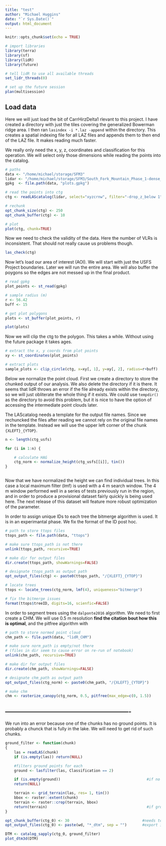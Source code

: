 ```yaml
---
title: "test"
author: "Michael Huggins"
date: "`r Sys.Date()`"
output: html_document
---
```


```r
knitr::opts_chunk$set(echo = TRUE)

# import libraries
library(terra)
library(sf)
library(lidR)
library(future)

# tell lidR to use all available threads
set_lidr_threads(0)

# set up the future session
plan(multisession)

```

## Load data

Here we will just load the bit of CarrHirzDelta1 rlevant to this project.  I have created a directory with just the tiles covering the generalized Bowerman ridge area.  I then ran `lasindex -i *.laz -append` within the directory.  This creates a spatial indexing file for all LAZ files and appends them to then end of the LAZ file.  It makes reading much faster.

We really only need the x, y, z, coordinates and classification for this operation.  We will select only those dimensions while reading the points into the catalog.

```r

# paths
data <- "/home/michael/storage/SFM3"
lidar <- "/home/michael/storage/SFM3/South_Fork_Mountain_Phase_1-dense_point_cloud.copc.laz"
gpkg  <- file.path(data, "plots.gpkg")

# read the points into ctg
ctg <- readLAScatalog(lidar, select="xyzcrnw", filter="-drop_z_below 1")

# rechunk
opt_chunk_size(ctg) <- 250
opt_chunk_buffer(ctg) <- 10

# plot
plot(ctg, chunk=TRUE)
```

Now we need to check the validity of the data.  Here the number of VLRs is inconsistent.  That should not really cause us problems though.

```r
las_check(ctg)
```

Now let's load our area of interest (AOI). We will start with just the USFS Project boundaries. Later we will run the entire area. We will also buffer the poygons so the edges are not messed up in the final product.

```r

# read gpkg
plot_points <- st_read(gpkg)

# sample radius (m)
r <- 56.42
buff <- 15

# get plot polygons
plots <- st_buffer(plot_points, r)

plot(plots)

```

Now we will clip the ctg to the polygon.  This takes a while.  Without using the future package it takes ages.

```r
# extract the x, y coords from plot points
xy <- st_coordinates(plot_points)

# extract plots
sample_plots <- clip_circle(ctg, x=xy[, 1], y=xy[, 2], radius=r+buff)
```

Below we normalize the point cloud.  First we create a directory to store the chunked output of our analysis.  We also delete the directory if it is there. It seems that lidR throws an error if the file already exists within the directory, so we will just obliterate the whole thing if it exists.  We could use `tempdir()` as the directory to avoid this problem, but it is nice to have the option of accessing the intermediate point clouds later.

The LAScatalog needs a template for the output file names.  Since we rechuncked the files after reading we cannot rely on the original file names in the template.  Instead we will use the upper left corner of the chunk `{XLEFT}_{YTOP}`.

```r

n <- length(ctg_usfs)

for (i in 1:n) {

    # calculate HAG
    ctg_norm <- normalize_height(ctg_usfs[[i]], tin())
}



```

Now that we have normalized the height we can find individual trees. In this case a local maximum filter (lmf) is used with a 4 m search window. The 4 m window performed well in a series of tests previously run in the region, and in order to produce a provisional dataset fairly quickly is being used here. The next release of this dataset will feature more robust optimization of the parameter. 

In order to assign unique IDs to each tree the bitmerge algorithm is used.  It is in an experimantal phase. We fix the format of the ID post hoc.

```r
# path to store ttops files
ttops_path <- file.path(data, "ttops")

# make sure ttops_path is not there
unlink(ttops_path, recursive=TRUE)

# make dir for output files
dir.create(ttops_path, showWarnings=FALSE)

# designate ttops_path as output path
opt_output_files(ctg) <- paste0(ttops_path, "/{XLEFT}_{YTOP}")

# locate trees
ttops <- locate_trees(ctg_norm, lmf(4), uniqueness="bitmerge")

# fix the bitmerge issues
format(ttops$treeID, digits=16, scienfic=FALSE)
```


In order to segment trees using the `dalponte2016` algorithm. We need to first create a CHM. We will use 0.5 m resolution __find the citation bout how this is optimal__, and the pitfree algorithm with 

```r

# path to store normed point cloud
chm_path <- file.path(data, "lidR_CHM")

# make sure norm_path is empty/not there
# (files in dir seem to cause error on re-run of notebook)
unlink(chm_path, recursive=TRUE)

# make dir for output files
dir.create(chm_path, showWarnings=FALSE)

# designate chm_path as output path
opt_output_files(ctg_norm) <- paste0(chm_path, "/{XLEFT}_{YTOP}")

# make chm
chm <- rasterize_canopy(ctg_norm, 0.5, pitfree(max_edge=c(0, 1.5))

```





## ----------------------------------------------------------

We run into an error because one of the chunks has no ground points.  It is probably a chunck that is fully in the lake.  We will need to get rid of such chunks.

``` r

ground_filter <- function(chunk)
{
    las = readLAS(chunk)
    if (is.empty(las)) return(NULL)

    #filters ground points for each 
    ground <- lasfilter(las, Classification == 2)                            

    if (is.empty(ground))                                       #if no ground points are found returns NULL
    return(NULL)

    terrain <- grid_terrain(las, res= 1, tin())
    bbox <- raster::extent(chunk)
    terrain <- raster::crop(terrain, bbox)
    return(terrain)                                             #if ground points are found returns terrain
}

opt_chunk_buffer(ctg_0) <- 30                                 #needs to be > 0 to avoid edge artifacts
opt_output_files(ctg_0) <- paste(wd, "*_dtm", sep = "")       #export in directory

DTM <- catalog_sapply(ctg_0, ground_filter)
plot_dtm3d(DTM)
```